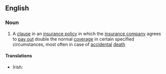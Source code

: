 ==English==
{{wikipedia}}

===Noun===
{{en-noun|head=[[double]] [[indemnity]]|-}}

# {{label|en|legal}} A [[clause]] in an [[insurance policy]] in which the [[insurance company]] agrees to [[pay out]] double the normal [[coverage]] in certain specified circumstances, most often in case of [[accidental]] [[death]]

====Translations====
{{trans-top|law: a clause in an insurance policy in which the insurance company agrees to pay out double the normal coverage}}
* Irish: {{t|ga|slánaíocht dhúbailte|f}}
{{trans-mid}}
{{trans-bottom}}